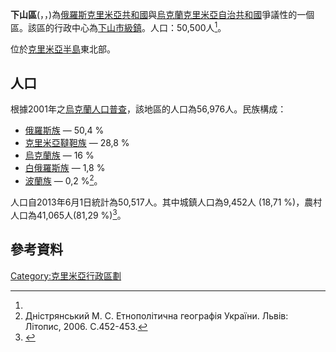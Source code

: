{{Infobox settlement
|official_name          = 下山區
|native_name            = {{lang-ru|Нижнегорский район}}<br/>{{lang-uk|Нижньогірський район}}<br/>{{lang-crh|Seyitler rayonı}}
|nickname               = 
|settlement_type        = 區
|motto                  =
|image_skyline          = 
|image_caption          = 
|image_flag             =Flag of Nizhnegorsky raion (Crimea).svg
|flag_size              =
|image_seal             =Nyzhnohirskyi rayon gerb.png
|seal_size              =
|image_map              = Карта-схема Крыма Нижнегорский район.png
|mapsize                = 250px
|map_caption            = 下山區位於克里米亞半島中的位置
|pushpin_map            = <!-- -->
|pushpin_label_position = 
|pushpin_map_caption    = 所在位置
|coordinates_region     = UA
|subdivision_type       = 國家
|subdivision_name       = {{RUS}}或{{UKR}}
|subdivision_type1      = 自治共和國
|subdivision_name1      = [[克里米亚|克里米亚]]
|parts_type             = 辖区
|parts_style            = 列表
|p1                     = 0 市
|p2                     = 1 鎮
|p3                     = 58 村
|seat_type              = 行政中心
|seat                   = [[下山_(克里米亞)|下山]]
|leader_title           =
|leader_name            = 
|established_title      = <!-- Established --> 
|established_date       = 
|area_footnotes         =
|area_total_km2         = 1212
|area_rank              = 
|population_as_of       = 2014
|population_footnotes   =
|population_note        =
|population_total       = 50,500<ref name="численность">{{cite web |url=http://www.sf.ukrstat.gov.ua/2014/exp197.pdf |title=存档副本 |accessdate=2014-06-01 |deadurl=yes |archiveurl=https://web.archive.org/web/20140316113636/http://www.sf.ukrstat.gov.ua/2014/exp197.pdf |archivedate=2014-03-16 }}</ref>
|population_density_km2 = auto
|timezone= [[莫斯科時間|MSK]]
|utc_offset=+3
|timezone_DST=
|utc_offset_DST=
|latd= |latm= |lats= |latNS=N
|longd= |longm= |longs= |longEW=E
|coordinates_type       = region:UA_type:adm3rd
|coordinates_display    = inline,title
|elevation_footnotes    = 
|elevation_m            = 
|postal_code_type       = <!-- Postal code -->
|postal_code            =
|area_code_type         = 電話區號
|area_code              = +380 6550
|website                = 
|footnotes              = 
}}
'''下山區'''({{lang-ru|Нижнегорский район}}，{{lang-uk|Нижньогірський район}}，{{lang-crh|Seyitler rayonı}})為[[俄羅斯|俄羅斯]][[克里米亞共和國|克里米亞共和國]]與[[烏克蘭|烏克蘭]][[克里米亞自治共和國|克里米亞自治共和國]]爭議性的一個區。該區的行政中心為[[尼日尼奧吉爾西基|下山]][[市級鎮|市級鎮]]。人口：50,500人<ref name="численность"/>。

位於[[克里米亞半島|克里米亞半島]]東北部。

==人口==
根據2001年之[[烏克蘭人口普查|烏克蘭人口普查]]，該地區的人口為56,976人。民族構成：

*[[俄羅斯族|俄羅斯族]] — 50,4 %
*[[克里米亞韃靼人|克里米亞韃靼族]] — 28,8 %
*[[烏克蘭族|烏克蘭族]] — 16 %
*[[白俄羅斯人|白俄羅斯族]] — 1,8 %
*[[波蘭人|波蘭族]] — 0,2 %<ref name="nac">Дністрянський М. С. Етнополітична географія України. Львів: Літопис, 2006. С.452-453.</ref>。

人口自2013年6月1日統計為50,517人。其中城鎮人口為9,452人 (18,71 %)，農村人口為41,065人(81,29 %)<ref>{{Cite web |url=http://www.sf.ukrstat.gov.ua/ukodem1.htm#_nayav |title=Главное управление статистики в Автономной Республике Крым |accessdate=2014-06-01 |archive-date=2013-12-12 |archive-url=https://web.archive.org/web/20131212200143/http://www.sf.ukrstat.gov.ua/ukodem1.htm#_nayav |dead-url=yes }}</ref>。

==參考資料==
{{Reflist}}

{{Crimea topics}}

{{coord|45|26|37|N|34|44|26|E|type:adm2nd_source:kolossus-itwiki|display=title}}

[[Category:克里米亞行政區劃|Category:克里米亞行政區劃]]
